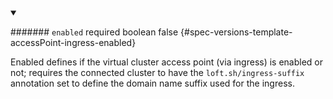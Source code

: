 
<details className="config-field" data-expandable="false" open>
<summary>

####### `enabled` <span className="config-field-required" data-required="false">required</span> <span className="config-field-type">boolean</span> <span className="config-field-default">false</span> <span className="config-field-enum"></span> {#spec-versions-template-accessPoint-ingress-enabled}

Enabled defines if the virtual cluster access point (via ingress) is enabled or not; requires
the connected cluster to have the `loft.sh/ingress-suffix` annotation set to define the domain
name suffix used for the ingress.

</summary>



</details>
